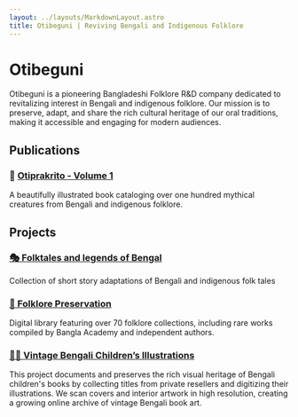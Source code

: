 ```yaml
---
layout: ../layouts/MarkdownLayout.astro
title: Otibeguni | Reviving Bengali and Indigenous Folklore
---
```


# Otibeguni

Otibeguni is a pioneering Bangladeshi Folklore R&D company dedicated to revitalizing interest in Bengali and indigenous folklore. Our mission is to preserve, adapt, and share the rich cultural heritage of our oral traditions, making it accessible and engaging for modern audiences.

## Publications

### 📘 [Otiprakrito - Volume 1](/publications/otiprakrito)

A beautifully illustrated book cataloging over one hundred mythical creatures from Bengali and indigenous folklore.

## Projects

### [🎭 Folktales and legends of Bengal](/stories)

Collection of short story adaptations of Bengali and indigenous folk tales

### [📜 Folklore Preservation](https://library.otibeguni.com/)

Digital library featuring over 70 folklore collections, including rare works compiled by Bangla Academy and independent authors.

### [🧑‍🎨 Vintage Bengali Children’s Illustrations](https://art.otibeguni.com/)

This project documents and preserves the rich visual heritage of Bengali children's books by collecting titles from private resellers and digitizing their illustrations. We scan covers and interior artwork in high resolution, creating a growing online archive of vintage Bengali book art.
